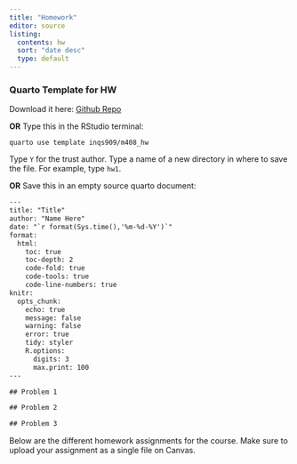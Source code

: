 ```yaml
---
title: "Homework"
editor: source
listing:
  contents: hw
  sort: "date desc"
  type: default
---
```

::: {.callout-note collapse="true" icon="false"}

### Quarto Template for HW

Download it here: [Github Repo](https://github.com/inqs909/m408_s24/blob/main/files/template.qmd)

**OR** Type this in the RStudio terminal:

```
quarto use template inqs909/m408_hw
```

Type `Y` for the trust author. Type a name of a new directory in where to save the file. For example, type `hw1`.

**OR** Save this in an empty source quarto document:

```default
---
title: "Title"
author: "Name Here"
date: "`r format(Sys.time(),'%m-%d-%Y')`"
format: 
  html:
    toc: true
    toc-depth: 2
    code-fold: true
    code-tools: true
    code-line-numbers: true
knitr:
  opts_chunk:
    echo: true
    message: false
    warning: false
    error: true
    tidy: styler
    R.options:
      digits: 3
      max.print: 100
---

## Problem 1

## Problem 2

## Problem 3


```


:::


Below are the different homework assignments for the course. Make sure to upload your assignment as a single file on Canvas.
